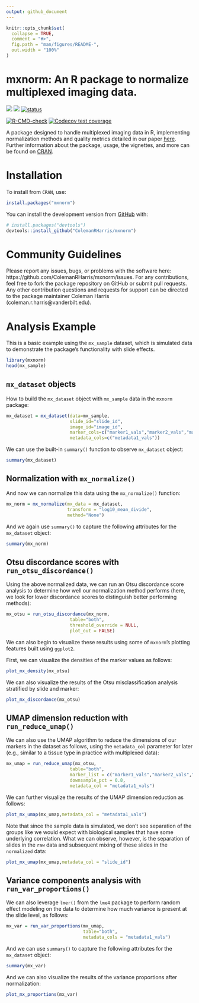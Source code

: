 ```yaml
---
output: github_document
---
```


<!-- README.md is generated from README.Rmd. Please edit that file -->

```r
knitr::opts_chunk$set(
  collapse = TRUE,
  comment = "#>",
  fig.path = "man/figures/README-",
  out.width = "100%"
)
```

# mxnorm: An R package to normalize multiplexed imaging data.

<!-- badges: start -->
[![](https://www.r-pkg.org/badges/version/mxnorm)](https://cran.r-project.org/package=mxnorm)
[![](http://cranlogs.r-pkg.org/badges/grand-total/mxnorm?color=green)](https://cran.r-project.org/package=mxnorm)
[![status](https://joss.theoj.org/papers/c18a1df622016c6ea8ed9e67dda73d07/status.svg)](https://joss.theoj.org/papers/c18a1df622016c6ea8ed9e67dda73d07)

[![R-CMD-check](https://github.com/ColemanRHarris/mxnorm/workflows/R-CMD-check/badge.svg)](https://github.com/ColemanRHarris/mxnorm/actions)
[![Codecov test coverage](https://codecov.io/gh/ColemanRHarris/mxnorm/branch/main/graph/badge.svg)](https://codecov.io/gh/ColemanRHarris/mxnorm?branch=main)
<!-- badges: end -->

A package designed to handle multiplexed imaging data in R, implementing normalization methods and quality metrics detailed in our paper [here](https://doi.org/10.1101/2021.07.16.452359). Further information about the package, usage, the vignettes, and more can be found on [CRAN](https://cran.r-project.org/package=mxnorm).

# Installation

To install from `CRAN`, use:
``` r
install.packages("mxnorm")
```

You can install the development version from [GitHub](https://github.com/) with:

``` r
# install.packages("devtools")
devtools::install_github("ColemanRHarris/mxnorm")
```

# Community Guidelines

Please report any issues, bugs, or problems with the software here: https://github.com/ColemanRHarris/mxnorm/issues. For any contributions, feel free to fork the package repository on GitHub or submit pull requests. Any other contribution questions and requests for support can be directed to the package maintainer Coleman Harris (coleman.r.harris@vanderbilt.edu).

# Analysis Example

This is a basic example using the `mx_sample` dataset, which is simulated data to demonstrate the package's functionality with slide effects.

```r
library(mxnorm)
head(mx_sample)
```

## `mx_dataset` objects

How to build the `mx_dataset` object with `mx_sample` data in the `mxnorm` package:

```r
mx_dataset = mx_dataset(data=mx_sample,
                        slide_id="slide_id",
                        image_id="image_id",
                        marker_cols=c("marker1_vals","marker2_vals","marker3_vals"),
                        metadata_cols=c("metadata1_vals"))
```

We can use the built-in `summary()` function to observe `mx_dataset` object:

```r
summary(mx_dataset)
```

## Normalization with `mx_normalize()`

And now we can normalize this data using the `mx_normalize()` function:
```r
mx_norm = mx_normalize(mx_data = mx_dataset,
                       transform = "log10_mean_divide",
                       method="None")
```

And we again use `summary()` to capture the following attributes for the `mx_dataset` object:

```r
summary(mx_norm)
```

## Otsu discordance scores with `run_otsu_discordance()`

Using the above normalized data, we can run an Otsu discordance score analysis to determine how well our normalization method performs (here, we look for lower discordance scores to distinguish better performing methods):

```r
mx_otsu = run_otsu_discordance(mx_norm,
                        table="both",
                        threshold_override = NULL,
                        plot_out = FALSE)
```

We can also begin to visualize these results using some of `mxnorm`'s plotting features built using `ggplot2`. 

First, we can visualize the densities of the marker values as follows:

```r
plot_mx_density(mx_otsu)
```

We can also visualize the results of the Otsu misclassification analysis stratified by slide and marker:

```r
plot_mx_discordance(mx_otsu)
```

## UMAP dimension reduction with `run_reduce_umap()`

We can also use the UMAP algorithm to reduce the dimensions of our markers in the dataset as follows, using the `metadata_col` parameter for later (e.g., similar to a tissue type in practice with multiplexed data):

```r
mx_umap = run_reduce_umap(mx_otsu,
                        table="both",
                        marker_list = c("marker1_vals","marker2_vals","marker3_vals"),
                        downsample_pct = 0.8,
                        metadata_col = "metadata1_vals")
```

We can further visualize the results of the UMAP dimension reduction as follows:

```r
plot_mx_umap(mx_umap,metadata_col = "metadata1_vals")
```

Note that since the sample data is simulated, we don't see separation of the groups like we would expect with biological samples that have some underlying correlation. What we can observe, however, is the separation of slides in the `raw` data and subsequent mixing of these slides in the `normalized` data:

```r
plot_mx_umap(mx_umap,metadata_col = "slide_id")
```

## Variance components analysis with `run_var_proportions()`

We can also leverage `lmer()` from the `lme4` package to perform random effect modeling on the data to determine how much variance is present at the slide level, as follows:

```r
mx_var = run_var_proportions(mx_umap,
                             table="both",
                             metadata_cols = "metadata1_vals")
```

And we can use `summary()` to capture the following attributes for the `mx_dataset` object:

```r
summary(mx_var)
```

And we can also visualize the results of the variance proportions after normalization:

```r
plot_mx_proportions(mx_var)
```
